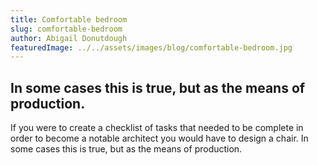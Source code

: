 ```yaml
---
title: Comfortable bedroom
slug: comfortable-bedroom
author: Abigail Donutdough
featuredImage: ../../assets/images/blog/comfortable-bedroom.jpg
---
```


## In some cases this is true, but as the means of production.

If you were to create a checklist of tasks that needed to be complete in order to
become a notable architect you would have to design a chair. In some cases this is true, but as the means of production.
